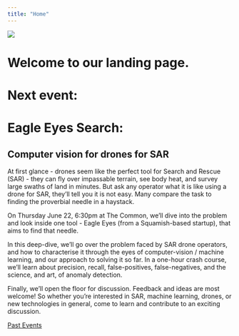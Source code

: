 ```yaml
---
title: "Home"
---
```

![](logo.png)

# Welcome to our landing page.

# Next event:
# Eagle Eyes Search: 
## Computer vision for drones for SAR

At first glance - drones seem like the perfect tool for Search and Rescue (SAR) - they can fly over impassable terrain, see body heat, and survey large swaths of land in minutes. But ask any operator what it is like using a drone for SAR, they'll tell you it is not easy. Many compare the task to finding the proverbial needle in a haystack.

On Thursday June 22, 6:30pm at The Common, we'll dive into the problem and look inside one tool - Eagle Eyes (from a Squamish-based startup), that aims to find that needle.

In this deep-dive, we'll go over the problem faced by SAR drone operators, and how to characterise it through the eyes of computer-vision / machine learning, and our approach to solving it so far. In a one-hour crash course, we'll learn about precision, recall, false-positives, false-negatives, and the science, and art, of anomaly detection.

Finally, we'll open the floor for discussion. Feedback and ideas are most welcome! So whether you're interested in SAR, machine learning, drones, or new technologies in general, come to learn and contribute to an exciting discussion.

[Past Events](past-events/past-events.qmd)


